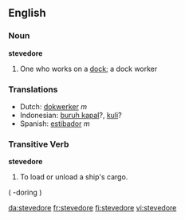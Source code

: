 ==English==

===Noun===
'''stevedore'''

# One who works on a [[dock]]; a dock worker

===Translations===
*Dutch: [[dokwerker]] ''m''
*Indonesian: [[buruh kapal]]?, [[kuli]]?
*Spanish: [[estibador]] ''m''

===Transitive Verb===
'''stevedore'''

# To load or unload a ship's cargo.

( -doring )

[[da:stevedore]]
[[fr:stevedore]]
[[fi:stevedore]]
[[vi:stevedore]]